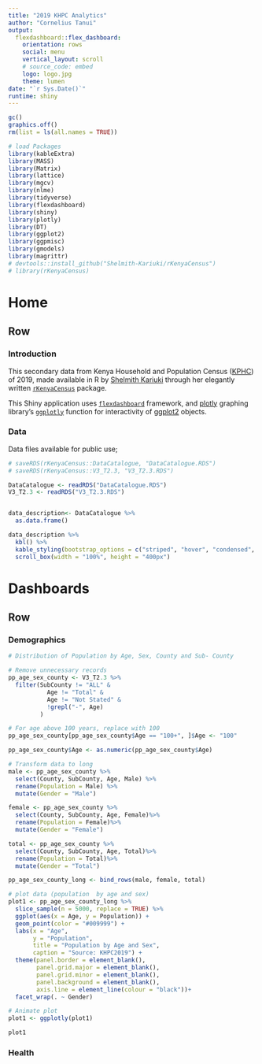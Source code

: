```yaml
---
title: "2019 KHPC Analytics"
author: "Cornelius Tanui"
output: 
  flexdashboard::flex_dashboard:
    orientation: rows
    social: menu
    vertical_layout: scroll
    # source_code: embed
    logo: logo.jpg
    theme: lumen
date: "`r Sys.Date()`"
runtime: shiny
---
```


```{=html}
<!--
# Customizing HTML Appearance
-->
```
```{=html}
<style>
.navbar {
background-color:#438D80;
border-color: #15317E;
}

.navbar-brand {
color: #000000! important;
}

.section.sidebar {
background-color:#438D80;
border-color: #15317E;
color: #000000! important;
}

</style>
```
```r
gc()
graphics.off()
rm(list = ls(all.names = TRUE))
```

```r
# load Packages
library(kableExtra)
library(MASS)
library(Matrix)
library(lattice)
library(mgcv)
library(nlme)
library(tidyverse)
library(flexdashboard)
library(shiny)
library(plotly)
library(DT)
library(ggplot2)
library(ggpmisc)
library(gmodels)
library(magrittr)
# devtools::install_github("Shelmith-Kariuki/rKenyaCensus")
# library(rKenyaCensus)
```

# Home

## Row {.tabset .tabset-fade}

### Introduction

This secondary data from Kenya Household and Population Census ([KPHC](https://www.knbs.or.ke/)) of 2019, made available in R by [Shelmith Kariuki](https://shelkariuki.netlify.app/#about) through her elegantly written [`rKenyaCensus`](https://github.com/Shelmith-Kariuki/rKenyaCensus) package.

This Shiny application uses [`flexdashboard`](https://rstudio.github.io/flexdashboard/index.html) framework, and [plotly](https://plotly.com/) graphing library's [`ggplotly`](https://www.rdocumentation.org/packages/plotly/versions/4.10.0/topics/ggplotly) function for interactivity of [ggplot2](https://ggplot2.tidyverse.org/) objects.

### Data

Data files available for public use;

```r

# saveRDS(rKenyaCensus::DataCatalogue, "DataCatalogue.RDS")
# saveRDS(rKenyaCensus::V3_T2.3, "V3_T2.3.RDS")

DataCatalogue <- readRDS("DataCatalogue.RDS")
V3_T2.3 <- readRDS("V3_T2.3.RDS")


data_description<- DataCatalogue %>% 
  as.data.frame()

data_description %>% 
  kbl() %>% 
  kable_styling(bootstrap_options = c("striped", "hover", "condensed", "responsive")) %>% 
  scroll_box(width = "100%", height = "400px")

```

# Dashboards

## Row {.tabset .tabset-fade}

### Demographics

```r
# Distribution of Population by Age, Sex, County and Sub- County

# Remove unnecessary records 
pp_age_sex_county <- V3_T2.3 %>% 
  filter(SubCounty != "ALL" & 
           Age != "Total" & 
           Age != "Not Stated" &
           !grepl("-", Age)
         )

# For age above 100 years, replace with 100 
pp_age_sex_county[pp_age_sex_county$Age == "100+", ]$Age <- "100"

pp_age_sex_county$Age <- as.numeric(pp_age_sex_county$Age)

# Transform data to long
male <- pp_age_sex_county %>% 
  select(County, SubCounty, Age, Male) %>% 
  rename(Population = Male) %>% 
  mutate(Gender = "Male")

female <- pp_age_sex_county %>% 
  select(County, SubCounty, Age, Female)%>% 
  rename(Population = Female)%>% 
  mutate(Gender = "Female")

total <- pp_age_sex_county %>% 
  select(County, SubCounty, Age, Total)%>% 
  rename(Population = Total)%>% 
  mutate(Gender = "Total")

pp_age_sex_county_long <- bind_rows(male, female, total)

# plot data (population  by age and sex)
plot1 <- pp_age_sex_county_long %>% 
  slice_sample(n = 5000, replace = TRUE) %>% 
  ggplot(aes(x = Age, y = Population)) +
  geom_point(color = "#009999") +
  labs(x = "Age",
       y = "Population",
       title = "Population by Age and Sex",
       caption = "Source: KHPC2019") +
  theme(panel.border = element_blank(), 
        panel.grid.major = element_blank(),
        panel.grid.minor = element_blank(), 
        panel.background = element_blank(),
        axis.line = element_line(colour = "black"))+
  facet_wrap(. ~ Gender)

# Animate plot 
plot1 <- ggplotly(plot1)

plot1
```

### Health

```r

```
